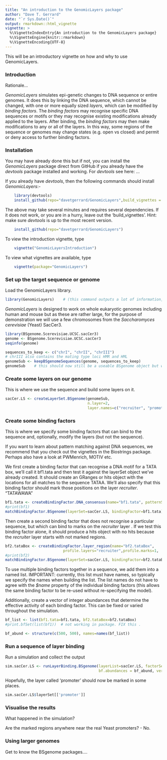 ---
title: "An introduction to the GenomicLayers package"
author: "Dave T. Gerrard"
date: "`r Sys.Date()`"
output: rmarkdown::html_vignette
vignette: >
  %\VignetteIndexEntry{An introduction to the GenomicLayers package}
  %\VignetteEngine{knitr::rmarkdown}
  %\VignetteEncoding{UTF-8}
---



This will be an introductory vignette on how and why to use GenomicLayers.

### Introduction

Rationale...

_GenomicLayers_ simulates epi-genetic changes to DNA sequence or entire genomes. It does this by linking the DNA sequence, which cannot be changed, with one or more equally sized _layers_, which can be modified by _binding factors_. The _binding factors_ may recognise specific DNA sequences or motifs or they may recognise existing modifications already applied to the layers. After binding, the _binding factors_ may then make modifications to any or all of the layers. In this way, some regions of the sequence or genomes may change states (e.g. open vs closed) and permit or deny access to further binding factors.


### Installation

You may have already done this but if not, you can install the _GenomicLayers_ package direct from GitHub if you already have the _devtools_ package installed and working. For _devtools_ see here: ...

If you already have _devtools_, then the following commands should install _GenomicLayers_:-


```{r install-coms, eval=FALSE, echo=TRUE}
	library(devtools)
	install_github(repo="davetgerrard/GenomicLayers",build_vignettes = TRUE)
```
The above may take several minutes and requires several dependencies. If it does not work, or you are in a hurry, leave out the 'build_vignettes'. Hint: make sure _devtools_ is up to the most recent version.

```{r install-noVignettes, eval=FALSE, echo=TRUE}
	install_github(repo="davetgerrard/GenomicLayers")
```

To view the introduction vignette, type

```{r vignette-intro, eval=FALSE, echo=TRUE}
	vignette("GenomicLayersIntroduction")
```
To view what vignettes are available, type

```{r list-vignettes, eval=FALSE, echo=TRUE}
	vignette(package="GenomicLayers")
```

### Set up the target sequence or genome
Load the GenomicLayers library. 

```{r load_libs, echo=TRUE, message=FALSE}
library(GenomicLayers)    # (this command outputs a lot of information, which is hidden in this vignette)

```

_GenomicLayers_ is designed to work on whole eukaryotic genomes including human and mouse but as these are rather large, for the purpose of demonstration we will use a few chromosomes from the _Saccharomyces cerevisiae_ (Yeast) SacCer3.

```{r load-yeast, echo=TRUE}
library(BSgenome.Scerevisiae.UCSC.sacCer3)
genome <- BSgenome.Scerevisiae.UCSC.sacCer3
seqinfo(genome)

sequences_to_keep <- c("chrI", "chrII", "chrIII")   
# chrIII also contains the mating type loci HMR and HML
genomeSub <- keepBSgenomeSequences(genome, sequences_to_keep)
genomeSub    # this should now still be a useable BSgenome object but with only three  chromosomes.  


```


### Create some layers on our genome

This is where we use the sequence and build some layers on it. 

```{r new_layers, echo=TRUE}

sacCer.LS <- createLayerSet.BSgenome(genomeSub,
                                     n.layer=2, 
                                     layer.names=c("recruiter", "promoter"))
```

### Create some binding factors  

This is where we specify some binding factors that can bind to the sequence and, optionally, modify the layers (but not the sequence).

If you want to learn about pattern matching against DNA sequences, we recommend that you check out the vignettes in the Biostrings package. Perhaps also have a look at PWMenrich, MOTIV etc.

We first create a binding factor that can recognise a DNA motif for a TATA box, we'll call it bf1.tata and then test it against the layerSet object we've already created. It should create an GRanges or hits object with the locations for all matches to the sequence TATAA. We'll also specify that this binding factor should mark those positions on the layer _recruiter_. "TATAWAWA"

```{r new_bf1}
bf1.tata <- createBindingFactor.DNA_consensus(name="bf1.tata", patternString = "TATAWAWA", fixed =FALSE,  mod.layers="recruiter",mod.marks=1) 
#print(bf1)
matchBindingFactor.BSgenome(layerSet=sacCer.LS, bindingFactor=bf1.tata)
```

Then create a second binding factor that does not recognise a particular sequence, but which can bind to marks on the _recruiter_ layer . If we test this binding factor alone, it should produce a hits object with no hits because the _recruiter_ layer starts with not marked regions.

```{r new_bf2}
bf2.tataBox <- createBindingFactor.layer_region(name="bf2.tataBox", 
                          profile.layers="recruiter",profile.marks=1,                                                   mod.layers="promoter",mod.marks=1,  patternLength = 5) 
#print(bf2)
matchBindingFactor.BSgenome(layerSet=sacCer.LS, bindingFactor=bf2.tataBox)
```

To use multiple binding factors together in a sequence, we add them into a named list. IMPORTANT: currently, this list must have names, so typically we specify the names when building the list. The list names do not have to agree with the _$name_ property of the individual binding factors (this allows the same binding factor to be re-used without re-specifying the model).

Additionally, create a vector of integer abundances that determine the effective activity of each binding factor. This can be fixed or varied throughout the simulation.
```{r bf_list}
bf_list <- list(bf1.tata=bf1.tata, bf2.tataBox=bf2.tataBox)
#print.bfSet(list(bf1))  # not working in package. FIX this .

bf_abund <- structure(c(500, 500), names=names(bf_list))
```

### Run a sequence of layer binding

Run a simulation and collect the output

```{r run_lb}
sim.sacCer.LS <- runLayerBinding.BSgenome(layerList=sacCer.LS, factorSet=bf_list,
                                          bf.abundances = bf_abund, verbose=TRUE)

```

Hopefully, the layer called 'promoter' should now be marked in some places.

```{r inspect_lb}

sim.sacCer.LS$layerSet[['promoter']]

```

### Visualise the results

What happened in the simulation?  

Are the marked regions anywhere near the real Yeast promoters?  - No.


### Using larger genomes

Get to know the BSgenome packages....

